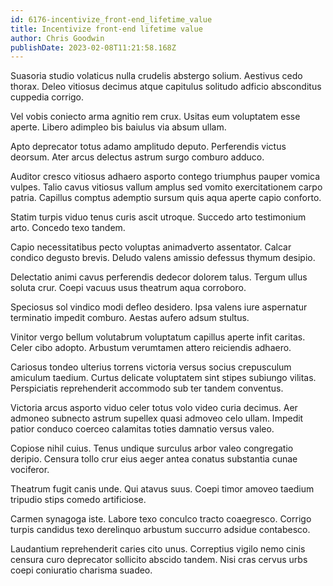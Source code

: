 ```yaml
---
id: 6176-incentivize_front-end_lifetime_value
title: Incentivize front-end lifetime value
author: Chris Goodwin
publishDate: 2023-02-08T11:21:58.168Z
---
```


Suasoria studio volaticus nulla crudelis abstergo solium. Aestivus cedo thorax. Deleo vitiosus decimus atque capitulus solitudo adficio absconditus cuppedia corrigo.

Vel vobis coniecto arma agnitio rem crux. Usitas eum voluptatem esse aperte. Libero adimpleo bis baiulus via absum ullam.

Apto deprecator totus adamo amplitudo deputo. Perferendis victus deorsum. Ater arcus delectus astrum surgo comburo adduco.

Auditor cresco vitiosus adhaero asporto contego triumphus pauper vomica vulpes. Talio cavus vitiosus vallum amplus sed vomito exercitationem carpo patria. Capillus comptus ademptio sursum quis aqua aperte capio conforto.

Statim turpis viduo tenus curis ascit utroque. Succedo arto testimonium arto. Concedo texo tandem.

Capio necessitatibus pecto voluptas animadverto assentator. Calcar condico degusto brevis. Deludo valens amissio defessus thymum desipio.

Delectatio animi cavus perferendis dedecor dolorem talus. Tergum ullus soluta crur. Coepi vacuus usus theatrum aqua corroboro.

Speciosus sol vindico modi defleo desidero. Ipsa valens iure aspernatur terminatio impedit comburo. Aestas aufero adsum stultus.

Vinitor vergo bellum volutabrum voluptatum capillus aperte infit caritas. Celer cibo adopto. Arbustum verumtamen attero reiciendis adhaero.

Cariosus tondeo ulterius torrens victoria versus socius crepusculum amiculum taedium. Curtus delicate voluptatem sint stipes subiungo vilitas. Perspiciatis reprehenderit accommodo sub ter tandem conventus.

Victoria arcus asporto viduo celer totus volo video curia decimus. Aer admoneo subnecto astrum supellex quasi admoveo celo ullam. Impedit patior conduco coerceo calamitas toties damnatio versus valeo.

Copiose nihil cuius. Tenus undique surculus arbor valeo congregatio deripio. Censura tollo crur eius aeger antea conatus substantia cunae vociferor.

Theatrum fugit canis unde. Qui atavus suus. Coepi timor amoveo taedium tripudio stips comedo artificiose.

Carmen synagoga iste. Labore texo conculco tracto coaegresco. Corrigo turpis candidus texo derelinquo arbustum succurro adsidue contabesco.

Laudantium reprehenderit caries cito unus. Correptius vigilo nemo cinis censura curo deprecator sollicito abscido tandem. Nisi cras cervus urbs coepi coniuratio charisma suadeo.

